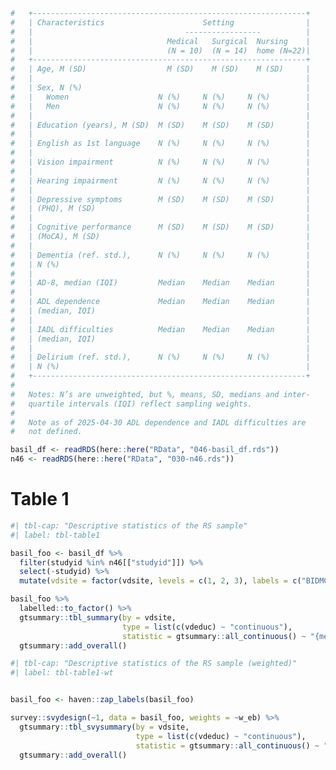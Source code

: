 ```r
#   +-------------------------------------------------------------+
#   | Characteristics                      Setting                |
#   |                                  -----------------          |
#   |                              Medical   Surgical  Nursing    |
#   |                              (N = 10)  (N = 14)  home (N=22)|
#   +-------------------------------------------------------------+
#   | Age, M (SD)                  M (SD)    M (SD)    M (SD)     |
#   |                                                             |
#   | Sex, N (%)                                                  |
#   |   Women                    N (%)     N (%)     N (%)        |
#   |   Men                      N (%)     N (%)     N (%)        |
#   |                                                             |
#   | Education (years), M (SD)  M (SD)    M (SD)    M (SD)       |
#   |                                                             |
#   | English as 1st language    N (%)     N (%)     N (%)        |
#   |                                                             |
#   | Vision impairment          N (%)     N (%)     N (%)        |
#   |                                                             |
#   | Hearing impairment         N (%)     N (%)     N (%)        |
#   |                                                             |
#   | Depressive symptoms        M (SD)    M (SD)    M (SD)       |
#   | (PHQ), M (SD)                                               |
#   |                                                             |
#   | Cognitive performance      M (SD)    M (SD)    M (SD)       |
#   | (MoCA), M (SD)                                              |
#   |                                                             |
#   | Dementia (ref. std.),      N (%)     N (%)     N (%)        |
#   | N (%)                                                       |
#   |                                                             |
#   | AD-8, median (IQI)         Median    Median    Median       |
#   |                                                             |
#   | ADL dependence             Median    Median    Median       |
#   | (median, IQI)                                               |
#   |                                                             |
#   | IADL difficulties          Median    Median    Median       |
#   | (median, IQI)                                               |
#   |                                                             |
#   | Delirium (ref. std.),      N (%)     N (%)     N (%)        |
#   | N (%)                                                       |
#   +-------------------------------------------------------------+
#   
#   Notes: N’s are unweighted, but %, means, SD, medians and inter-
#   quartile intervals (IQI) reflect sampling weights.
#
#   Note as of 2025-04-30 ADL dependence and IADL difficulties are
#   not defined. 

```

```r
basil_df <- readRDS(here::here("RData", "046-basil_df.rds"))
n46 <- readRDS(here::here("RData", "030-n46.rds"))
```

# Table 1

```r
#| tbl-cap: "Descriptive statistics of the RS sample"
#| label: tbl-table1

basil_foo <- basil_df %>%
  filter(studyid %in% n46[["studyid"]]) %>%
  select(-studyid) %>%
  mutate(vdsite = factor(vdsite, levels = c(1, 2, 3), labels = c("BIDMC", "UF", "TNJH"))) 

basil_foo %>%
  labelled::to_factor() %>%
  gtsummary::tbl_summary(by = vdsite,
                         type = list(c(vdeduc) ~ "continuous"),
                         statistic = gtsummary::all_continuous() ~ "{mean} ({sd})") %>%
  gtsummary::add_overall()
```

```r
#| tbl-cap: "Descriptive statistics of the RS sample (weighted)"
#| label: tbl-table1-wt


basil_foo <- haven::zap_labels(basil_foo) 

survey::svydesign(~1, data = basil_foo, weights = ~w_eb) %>%
  gtsummary::tbl_svysummary(by = vdsite,
                            type = list(c(vdeduc) ~ "continuous"),
                            statistic = gtsummary::all_continuous() ~ "{mean} ({sd})") %>%
  gtsummary::add_overall()


```
